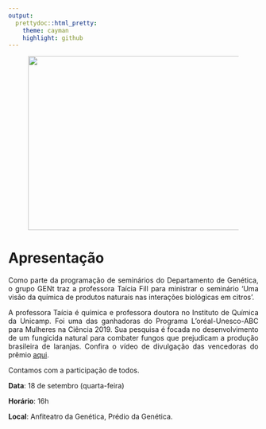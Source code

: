 ```yaml
---
output:
  prettydoc::html_pretty:
    theme: cayman
    highlight: github
---
```


<center>
<figure>
  <img src="seminario1.png" width="450" height="350" class="center">
</figure>
</center>

# Apresentação

<p style = 'text-align: justify;'> Como parte da programação de seminários do Departamento de Genética, o grupo GENt traz a professora Taícia Fill para ministrar o seminário 'Uma visão da química de produtos naturais nas interações biológicas em citros'. </p>

<p style = 'text-align: justify;'> A professora Taícia é química e professora doutora no Instituto de Química da Unicamp. Foi uma das ganhadoras do Programa L'oréal-Unesco-ABC para Mulheres na Ciência 2019. Sua pesquisa é focada no desenvolvimento de um fungicida natural para combater fungos que prejudicam a produção brasileira de laranjas. Confira o vídeo de divulgação das vencedoras do prêmio [aqui](https://www.youtube.com/watch?v=syF43AJ884U&feature=youtu.be). </p>
  
Contamos com a participação de todos.

**Data**: 18 de setembro (quarta-feira)

**Horário**: 16h

**Local**: Anfiteatro da Genética, Prédio da Genética.